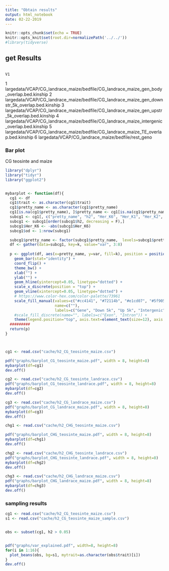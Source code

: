 ```yaml
---
title: "Obtain results"
output: html_notebook
date: 02-22-2019
---
```



```r
knitr::opts_chunk$set(echo = TRUE) 
knitr::opts_knit$set(root.dir=normalizePath('../../')) 
#library(tidyverse)
```


## get Results
                                                                                             V1
1       largedata/VCAP/CG_landrace_maize/bedfile/CG_landrace_maize_gen_body_overlap.bed.kinship
2 largedata/VCAP/CG_landrace_maize/bedfile/CG_landrace_maize_gen_downstr_5k_overlap.bed.kinship
3   largedata/VCAP/CG_landrace_maize/bedfile/CG_landrace_maize_gen_upstr_5k_overlap.bed.kinship
4     largedata/VCAP/CG_landrace_maize/bedfile/CG_landrace_maize_intergenic_overlap.bed.kinship
5             largedata/VCAP/CG_landrace_maize/bedfile/CG_landrace_maize_TE_overlap.bed.kinship
6                                            largedata/VCAP/CG_landrace_maize/bedfile/rest_geno


### Bar plot

CG teosinte and maize
```r

library("dplyr")
library("tidyr")
library("ggplot2")


mybarplot <- function(df){
  cg1 <- df
  cg1$trait <- as.character(cg1$trait)
  cg1$pretty_name <- as.character(cg1$pretty_name)
  cg1[is.na(cg1$pretty_name), ]$pretty_name <- cg1[is.na(cg1$pretty_name), ]$trait
  subcg1 <- cg1[, c("pretty_name", "h2", "Her_K6", "Her_K1", "Her_K2", "Her_K3", "Her_K4", "Her_K5")]
  subcg1 <- subcg1[order(subcg1$h2, decreasing = F),]
  subcg1$Her_K6 <- -abs(subcg1$Her_K6)
  subcg1$od <- 1:nrow(subcg1)

  subcg1$pretty_name <- factor(subcg1$pretty_name,  levels=subcg1$pretty_name)
  df <- gather(data=subcg1, key=k, value="var", 3:8)
  
  p <- ggplot(df, aes(x=pretty_name, y=var, fill=k), position = position_stack(reverse = TRUE)) +
    geom_bar(stat="identity") +
    coord_flip() +
    theme_bw() +
    xlab("") +
    ylab("") +
    geom_hline(yintercept=0.05, linetype="dotted") +
    scale_x_discrete(position = "top") +
    geom_vline(xintercept=0.05, linetype="dotted") +
    # https://www.color-hex.com/color-palette/73961
    scale_fill_manual(values=c("#cc4141", "#72114b", "#e1cd07", "#5f9057", "#114c63", "#d3d3d3"),
                      name=c(""),
                      labels=c("Gene", "Down 5k", "Up 5k", "Intergenic", "TE", "Rest")) +
    #scale_fill_discrete(name="", labels=c("Exon", "Intron")) +
    theme(legend.position="top", axis.text=element_text(size=12), axis.title=element_text(size=15) )
  #########
  return(p)
}



cg1 <- read.csv("cache/h2_CG_teosinte_maize.csv")

pdf("graphs/barplot_CG_teosinte_maize.pdf", width = 8, height=8)
mybarplot(df=cg1)
dev.off()  

cg2 <- read.csv("cache/h2_CG_teosinte_landrace.csv")
pdf("graphs/barplot_CG_teosinte_landrace.pdf", width = 8, height=8)
mybarplot(df=cg2)
dev.off()  

cg3 <- read.csv("cache/h2_CG_landrace_maize.csv")
pdf("graphs/barplot_CG_landrace_maize.pdf", width = 8, height=8)
mybarplot(df=cg3)
dev.off()  

```

```r
chg1 <- read.csv("cache/h2_CHG_teosinte_maize.csv")

pdf("graphs/barplot_CHG_teosinte_maize.pdf", width = 8, height=8)
mybarplot(df=chg1)
dev.off()  

chg2 <- read.csv("cache/h2_CHG_teosinte_landrace.csv")
pdf("graphs/barplot_CHG_teosinte_landrace.pdf", width = 8, height=8)
mybarplot(df=chg2)
dev.off()  

chg3 <- read.csv("cache/h2_CHG_landrace_maize.csv")
pdf("graphs/barplot_CHG_landrace_maize.pdf", width = 8, height=8)
mybarplot(df=chg3)
dev.off()  
```



### sampling results
```r
cg1 <- read.csv("cache/h2_CG_teosinte_maize.csv")
s1 <- read.csv("cache/h2_CG_teosinte_maize_sample.csv")


obs <- subset(cg1, h2 > 0.05)


pdf("graphs/var_explained.pdf", width=8, height=8)
for(i in 1:16){
  plot_beans(obs, bg=s1, mytrait=as.character(obs$trait)[i])
}
dev.off()

```
